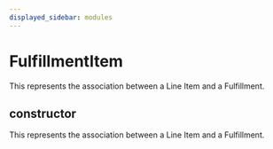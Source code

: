 ```yaml
---
displayed_sidebar: modules
---
```



# FulfillmentItem

This represents the association between a Line Item and a Fulfillment.

## constructor

This represents the association between a Line Item and a Fulfillment.
